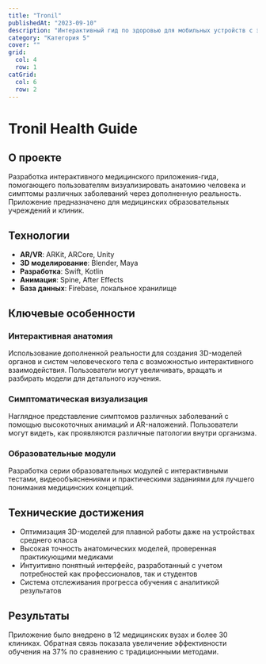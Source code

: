 ```yaml
---
title: "Tronil"
publishedAt: "2023-09-10"
description: "Интерактивный гид по здоровью для мобильных устройств с элементами дополненной реальности"
category: "Категория 5"
cover: ""
grid:
  col: 4
  row: 1
catGrid:
  col: 6
  row: 2
---
```


# Tronil Health Guide

## О проекте

Разработка интерактивного медицинского приложения-гида, помогающего пользователям визуализировать анатомию человека и симптомы различных заболеваний через дополненную реальность. Приложение предназначено для медицинских образовательных учреждений и клиник.

## Технологии

- **AR/VR**: ARKit, ARCore, Unity
- **3D моделирование**: Blender, Maya
- **Разработка**: Swift, Kotlin
- **Анимация**: Spine, After Effects
- **База данных**: Firebase, локальное хранилище

## Ключевые особенности

### Интерактивная анатомия

Использование дополненной реальности для создания 3D-моделей органов и систем человеческого тела с возможностью интерактивного взаимодействия. Пользователи могут увеличивать, вращать и разбирать модели для детального изучения.

### Симптоматическая визуализация

Наглядное представление симптомов различных заболеваний с помощью высокоточных анимаций и AR-наложений. Пользователи могут видеть, как проявляются различные патологии внутри организма.

### Образовательные модули

Разработка серии образовательных модулей с интерактивными тестами, видеообъяснениями и практическими заданиями для лучшего понимания медицинских концепций.

## Технические достижения

- Оптимизация 3D-моделей для плавной работы даже на устройствах среднего класса
- Высокая точность анатомических моделей, проверенная практикующими медиками
- Интуитивно понятный интерфейс, разработанный с учетом потребностей как профессионалов, так и студентов
- Система отслеживания прогресса обучения с аналитикой результатов

## Результаты

Приложение было внедрено в 12 медицинских вузах и более 30 клиниках. Обратная связь показала увеличение эффективности обучения на 37% по сравнению с традиционными методами. 